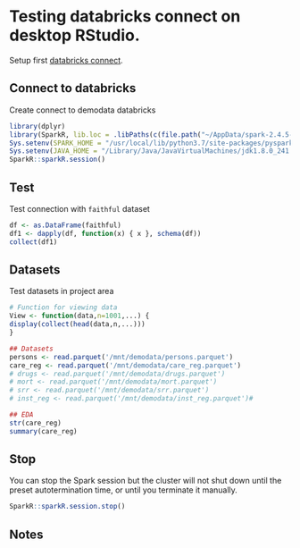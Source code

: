

# Testing databricks connect on desktop RStudio. 

Setup first [databricks connect]().

## Connect to databricks

Create connect to demodata databricks

```r
library(dplyr)
library(SparkR, lib.loc = .libPaths(c(file.path("~/AppData/spark-2.4.5-bin-hadoop2.7/", 'R', 'lib'), .libPaths())))
Sys.setenv(SPARK_HOME = "/usr/local/lib/python3.7/site-packages/pyspark/")
Sys.setenv(JAVA_HOME = "/Library/Java/JavaVirtualMachines/jdk1.8.0_241.jdk/Contents/Home")
SparkR::sparkR.session()
```

## Test 

Test connection with `faithful` dataset

```r
df <- as.DataFrame(faithful)
df1 <- dapply(df, function(x) { x }, schema(df))
collect(df1)
```

## Datasets 

Test datasets in project area

```r
# Function for viewing data
View <- function(data,n=1001,...) {
display(collect(head(data,n,...)))  
}

## Datasets
persons <- read.parquet('/mnt/demodata/persons.parquet')
care_reg <- read.parquet('/mnt/demodata/care_reg.parquet')
# drugs <- read.parquet('/mnt/demodata/drugs.parquet')
# mort <- read.parquet('/mnt/demodata/mort.parquet')
# srr <- read.parquet('/mnt/demodata/srr.parquet')
# inst_reg <- read.parquet('/mnt/demodata/inst_reg.parquet')# 

## EDA
str(care_reg)
summary(care_reg)
```


## Stop

You can stop the Spark session but the cluster will not shut down until the preset  autotermination time, or until you terminate it manually.

```r
SparkR::sparkR.session.stop()
```



## Notes


